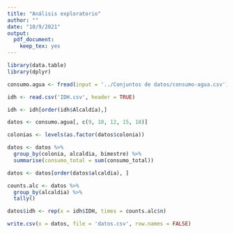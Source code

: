 ```yaml
---
title: "Análisis exploratorio"
author: ""
date: "10/9/2021"
output:
  pdf_document:
    keep_tex: yes
---
```


```r
library(data.table)
library(dplyr)
```

```r
consumo.agua <- fread(input = '../Conjuntos de datos/consumo-agua.csv')

idh <- read.csv('IDH.csv', header = TRUE)
```

```r
idh <- idh[order(idh$Alcaldía),]
```

```r
datos <- consumo.agua[, c(9, 10, 12, 15, 18)]

colonias <- levels(as.factor(datos$colonia))

datos <- datos %>%
  group_by(colonia, alcaldia, bimestre) %>%
  summarise(consumo_total = sum(consumo_total))

datos <- datos[order(datos$alcaldia), ]
```

```r
counts.alc <- datos %>%
  group_by(alcaldia) %>%
  tally()
```

```r
datos$idh <- rep(x = idh$IDH, times = counts.alc$n)
```

```r
write.csv(x = datos, file = 'datos.csv', row.names = FALSE)
```

